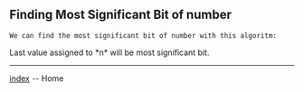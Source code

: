== Finding Most Significant Bit of number ==
 We can find the most significant bit of number with this algoritm:
 {{{java
 	while(n & (n-1) != 0){
		n &= n - 1;
	}
	}}}

Last value assigned to *n* will be most significant bit.
<hr>
[[index]] -- Home
